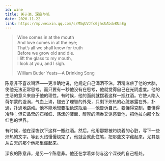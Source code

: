 ```yaml
---
id: wine
title: 关于酒、深夜与笔
date: 2020-11-22
link: https://mp.weixin.qq.com/s/MSqUVJfc6jhsUAbdvKUaEg
---
```



<DocMetadataBanner frontMatter={frontMatter} />

> Wine comes in at the mouth  
> And love comes in at the eye;  
> That’s all we shall know for truth  
> Before we grow old and die.  
> I lift the glass to my mouth,  
> I look at you, and I sigh.
>
> William Butler Yeats—A Drinking Song

陈意非不喜欢喝酒——更准确地说，他规定自己滴酒不沾。酒精麻痹了他的大脑，使他无法正常思考。而只要有一秒他没有在思考，他就觉得自己在光阴虚度。他的生活的意义来自于他的理性。有时候，他的面前就摆着这样一瓶红酒。它使人陷入荷尔蒙的漩涡，气血上涌，褪去了理智的外壳，只剩下炽热的心脏暴露在外，扑通，扑通地跳动。他本能地想要拒绝这瓶酒——他告诉自己，要懂得克制，要懂得冷静；但它晶莹的石榴红、荡漾的液面、醇厚的酒香又诱惑着他，把他拉向那个玫红色的世界。

有时候，他在深夜饮下这样一瓶红酒。然后，他用那颗被灼烧着的心脏，写下一些炽热的文字。等到火焰慢慢烧完了，他就会就此住笔，把那些文字藏起来，尤其是从白天的那个他那里藏起来。

深夜的陈意非，是另一个陈意非。他还在学着如何与这个深夜的自己相处。
